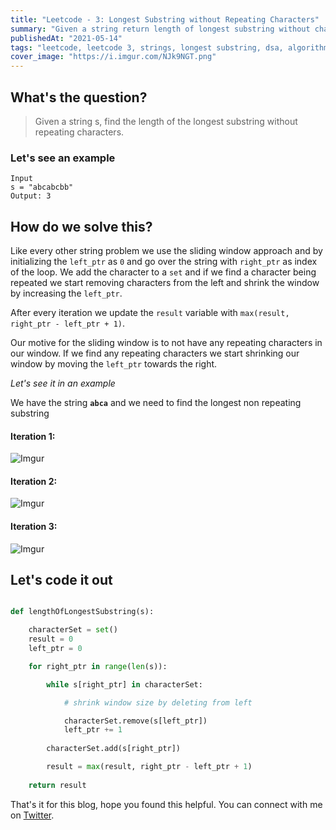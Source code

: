 ```yaml
---
title: "Leetcode - 3: Longest Substring without Repeating Characters"
summary: "Given a string return length of longest substring without character repetition"
publishedAt: "2021-05-14"
tags: "leetcode, leetcode 3, strings, longest substring, dsa, algorithm, coding, interview, python, python3, programming"
cover_image: "https://i.imgur.com/NJk9NGT.png"
---
```


## What's the question?

<blockquote>
  Given a string s, find the length of the longest substring without repeating
  characters.
</blockquote>


### Let's see an example

```dart:example
Input
s = "abcabcbb"
Output: 3
```

## How do we solve this?

Like every other string problem we use the sliding window approach and by initializing the `left_ptr` as `0` and go over the string with `right_ptr` as index of the loop. We add the character to a `set` and if we find a character being repeated we start removing characters from the left and shrink the window by increasing the `left_ptr`.

After every iteration we update the `result` variable with `max(result, right_ptr - left_ptr + 1)`. 

Our motive for the sliding window is to not have any repeating characters in our window. If we find any repeating characters we start shrinking our window by moving the `left_ptr` towards the right.

*Let's see it in an example*

We have the string <b>`abca`</b> and we need to find the longest non repeating substring

#### Iteration 1:

![Imgur](https://i.imgur.com/MFomAy1.png)


#### Iteration 2:

![Imgur](https://i.imgur.com/PZXMeOt.png)


#### Iteration 3:

![Imgur](https://i.imgur.com/0E9Dvl6.png)


## Let's code it out

```dart:length_of_longest_substring.py

def lengthOfLongestSubstring(s):

    characterSet = set()
    result = 0
    left_ptr = 0

    for right_ptr in range(len(s)):

        while s[right_ptr] in characterSet:

            # shrink window size by deleting from left

            characterSet.remove(s[left_ptr])
            left_ptr += 1
        
        characterSet.add(s[right_ptr])

        result = max(result, right_ptr - left_ptr + 1)
    
    return result

```

That's it for this blog, hope you found this helpful. You can connect with me on <a target="_blank" href="https://twitter.com/saglanivatsal">Twitter</a>.


